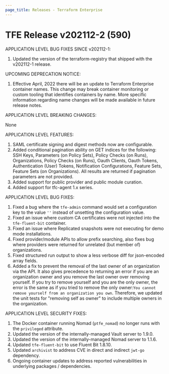 ```yaml
---
page_title: Releases - Terraform Enterprise
---
```


# TFE Release v202112-2 (590)

APPLICATION LEVEL BUG FIXES SINCE v202112-1:

1. Updated the version of the terraform-registry that shipped with the v202112-1 release.

UPCOMING DEPRECATION NOTICE:

1. Effective April, 2022 there will be an update to Terraform Enterprise container names. This change may break container monitoring or custom tooling that identifies containers by name. More specific information regarding name changes will be made available in future release notes.


APPLICATION LEVEL BREAKING CHANGES:

None

APPLICATION LEVEL FEATURES:
1. SAML certificate signing and digest methods now are configurable.
1. Added conditional pagination ability on GET indices for the following: SSH Keys, Parameters (on Policy Sets), Policy Checks (on Runs), Organizations, Policy Checks (on Runs), Oauth Clients, Oauth Tokens, Authentication (User) Tokens, Notification Configurations, Feature Sets, Feature Sets (on Organizations). All results are returned if pagination parameters are not provided.
1. Added support for public provider and public module curation.
1. Added support for tfc-agent 1.x series.

APPLICATION LEVEL BUG FIXES:
1. Fixed a bug where the `tfe-admin` command would set a configuration key to the value `''` instead of unsetting the configuration value.
1. Fixed an issue where custom CA certificates were not injected into the `tfe-fluent-bit` container.
1. Fixed an issue where Replicated snapshots were not executing for demo mode installations.
1. Fixed provider/module APIs to allow prefix searching, also fixes bug where providers were returned for unrelated (but member of) organizations.
1. Fixed structured run output to show a less verbose diff for json-encoded array fields.
1. Added a fix to prevent the removal of the last owner of an organization via the API. It also gives precedence to returning an error if you are an organization owner and you remove the last owner over removing yourself. If you try to remove yourself and you are the only owner, the error is the same as if you tried to remove the only owner:`You cannot remove yourself from an organization you own`. Therefore, we updated the unit tests for "removing self as owner" to include multiple owners in the organization. 


APPLICATION LEVEL SECURITY FIXES:
1. The Docker container running Nomad (`ptfe_nomad`) no longer runs with the `privileged` attribute.
1. Updated the version of the internally-managed Vault server to 1.9.0.
1. Updated the version of the internally-managed Nomad server to 1.1.6.
1. Updated `tfe-fluent-bit` to use Fluent Bit 1.8.10.
1. Updated `archivist` to address CVE in direct and indirect `jwt-go` dependency.
1. Ongoing container updates to address reported vulnerabilities in underlying packages / dependencies.

